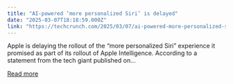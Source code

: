 ```yaml
---
title: "AI-powered ‘more personalized Siri’ is delayed"
date: "2025-03-07T18:18:59.000Z"
link: "https://techcrunch.com/2025/03/07/ai-powered-more-personalized-siri-is-delayed/"
---
```


Apple is delaying the rollout of the &#8220;more personalized Siri&#8221; experience it promised as part of its rollout of Apple Intelligence. According to a statement from the tech giant published on...

[Read more](https://techcrunch.com/2025/03/07/ai-powered-more-personalized-siri-is-delayed/)
